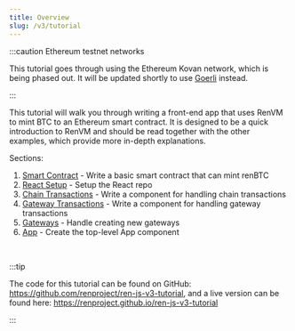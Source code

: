 ```yaml
---
title: Overview
slug: /v3/tutorial
---
```



<DocTag type={DocType.Tutorial} />

:::caution Ethereum testnet networks

This tutorial goes through using the Ethereum Kovan network, which is being phased out.
It will be updated shortly to use [Goerli](https://goerli.net) instead.

:::

This tutorial will walk you through writing a front-end app that uses RenVM to mint BTC to an Ethereum smart contract. It is designed to be a quick introduction to RenVM and should be read together with the other examples, which provide more in-depth explanations.

Sections:

1. [Smart Contract](./tutorial/smart-contract) - Write a basic smart contract that can mint renBTC
2. [React Setup](./tutorial/react-setup) - Setup the React repo
3. [Chain Transactions](./tutorial/chain-transactions) - Write a component for handling chain transactions
4. [Gateway Transactions](./tutorial/gateway-transactions) - Write a component for handling gateway transactions
5. [Gateways](./tutorial/gateways) - Handle creating new gateways
6. [App](./tutorial/app) - Create the top-level App component

<br />

:::tip

The code for this tutorial can be found on GitHub: <https://github.com/renproject/ren-js-v3-tutorial>, and a live version can be found here: <https://renproject.github.io/ren-js-v3-tutorial>

:::
